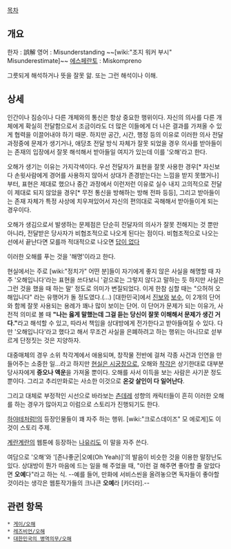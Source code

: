 [[목차]]

== 개요 ==
한자 : 誤解
영어 : Misunderstanding ~~[wiki:"조지 워커 부시" Misunderestimate]~~
[[에스페란토]] : Miskompreno

그릇되게 해석하거나 뜻을 잘못 앎. 또는 그런 해석이나 이해.

== 상세 ==
인간이나 짐승이나 다른 개체와의 통신은 항상 중요한 행위이다. 자신의 의사를 다른 개체에게 확실히 전달함으로서 조금이라도 더 많은 이들에게 더 나은 결과를 가져올 수 있게 협력을 이끌어내야 하기 때문. 하지만 공간, 시간, 행정 등의 이유로 이러한 의사 전달 과정중에 문제가 생기거나, 애당초 전달 방식 자체가 잘못 되었을 경우 의사를 받아들이는 존재의 입장에서 잘못 해석해서 받아들일 여지가 있는데 이를 '오해'라고 한다.

오해가 생기는 이유는 가지각색이다. 우선 전달자가 표현을 잘못 사용한 경우[* 자신보다 손윗사람에게 경어를 사용하지 않아서 상대가 존경받는다는 느낌을 받지 못했거나]부터, 표현은 제대로 했으나 중간 과정에서 이런저런 이유로 실수 내지 고의적으로 전달이 제대로 되지 않았을 경우[* 무전 통신을 방해하는 방해 전파 등등], 그리고 받아들이는 존재 자체가 특정 사상에 치우져있어서 자신의 편의대로 곡해해서 받아들이게 되는 경우이다.

오해가 생김으로서 발생하는 문제점은 단순히 전달자의 의사가 잘못 전해지는 것 뿐만 아니라, 전달받은 당사자가 비협조적으로 나오게 된다는 점이다. 비협조적으로 나오는 선에서 끝난다면 모를까 적대적으로 나오면 [[답이 없다]]

이러한 오해를 푸는 것을 '해명'이라고 한다.

현실에서는 주로 [wiki:"정치가" 어떤 분]들이 자기에게 좋지 않은 사실을 해명할 때 자주 '오해입니다'라는 표현을 쓰다보니 '겉으로는 그렇지 않다고 말하는 듯 하지만 사실은 그런 것을 했을 때 하는 말' 정도로 의미가 변질되었다. 이게 한참 심할 때는 "으허허 오해입니다" 라는 유행어가 돌 정도였다.(…) [대한민국]에서 [[진보]]와 [[보수]], 이 2개의 단어와 함께 잘못 사용되는 용례가 꽤나 많이 보이는 단어. 이 단어가 문제가 되는 이유가, 사전적 의미로 볼 때 '''"나는 옳게 말했는데 그걸 듣는 당신이 잘못 이해해서 문제가 생긴 거다."'''라고 해석할 수 있고, 따라서 책임을 상대방에게 전가한다고 받아들여질 수 있다. 다만 '오해입니다'라고 했다고 해서 무조건 사실을 은폐하려고 하는 행위는 아니므로 섣부르게 단정짓는 것은 지양하자.

대중매체의 경우 소위 착각계에서 애용되며, 창작물 전반에 걸쳐 각종 사건과 인연을 만들어주는 소중한 일...라고 하지만 [[현실은 시궁창]]으로, 오해와 [[착각]]은 상기한대로 대부분 당사자에게 '''증오나 액운'''을 가져올 뿐이다. 오해를 사서 이득을 보는 사람은 사기꾼 정도 뿐이다. 그리고 추리만화로는 사소한 이것으로 '''온갖 살인이 다 일어난다'''.

그리고 대체로 부정적인 시선으로 바라보는 [[츤데레]] 성향의 캐릭터들이 흔히 이러한 오해를 하는 경우가 많아지고 이럼으로 스토리가 진행되기도 한다.

[[하야테처럼!]]의 등장인물들이 꽤 자주 하는 행위. [wiki:"크로스데이즈" 모 에로게]도 이것이 스토리 주제.

[[계란계란]]의 웹툰에 등장하는 [[나유리]]도 이 말을 자주 쓴다. 
 
여담으로 '오해'와 '[존나좋군|오예(Oh Yeah)]'의 발음이 비슷한 것을 이용한 말장난도 있다. 상대방이 뭔가 마음에 드는 일을 해 주었을 때, "이런 걸 해주면 좋아할 줄 알았다면 '''오예'''다"라고 하는 식. --예를 들어, 만화에 서비스씬을 올려놓으면 독자들이 좋아할 것이라는 생각은 웹툰작가들의 크나큰 '''오예'''라 [카더라].--

== 관련 항목 == 
 * [[게이/오해]]
 * [[레즈비언/오해]] 
 * [[대한민국의 병역의무/오해]]
